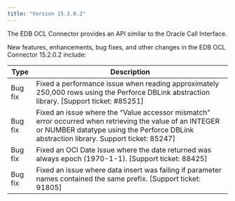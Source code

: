 ```yaml
---
title: "Version 15.2.0.2"
---
```

The EDB OCL Connector provides an API similar to the Oracle Call Interface.

New features, enhancements, bug fixes, and other changes in the EDB OCL Connector 15.2.0.2 include:

|  Type   |                                                                                            Description                                                                                             |
| ------- | -------------------------------------------------------------------------------------------------------------------------------------------------------------------------------------------------- |
| Bug fix | Fixed a performance issue when reading approximately 250,000 rows using the Perforce DBLink abstraction library.  [Support ticket: #85251]                                                         |
| Bug fix | Fixed an issue where the “Value accessor mismatch" error occurred when retrieving the value of an INTEGER or NUMBER datatype using the Perforce DBLink abstraction library. Support ticket: 85247] |
| Bug fix | Fixed an OCI Date Issue where the date returned was always epoch (1970-1-1). [Support ticket: 88425]                                                                                               |
| Bug fix | Fixed an issue where data insert was failing if parameter names contained the same prefix. [Support ticket: 91805]                                                                                 |
